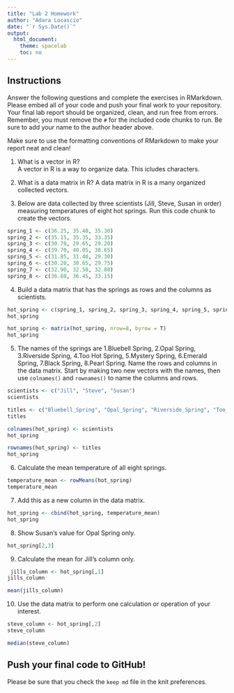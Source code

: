 ---
title: "Lab 2 Homework"
author: "Adara Locascio"
date: "`r Sys.Date()`"
output:
  html_document:
    theme: spacelab
    toc: no
---

## Instructions
Answer the following questions and complete the exercises in RMarkdown. Please embed all of your code and push your final work to your repository. Your final lab report should be organized, clean, and run free from errors. Remember, you must remove the `#` for the included code chunks to run. Be sure to add your name to the author header above.  

Make sure to use the formatting conventions of RMarkdown to make your report neat and clean!  

1. What is a vector in R?  
A vector in R is a way to organize data. This icludes characters.

2. What is a data matrix in R?  A data matrix in R is a many organized collected vectors.


3. Below are data collected by three scientists (Jill, Steve, Susan in order) measuring temperatures of eight hot springs. Run this code chunk to create the vectors.  
```{r}
spring_1 <- c(36.25, 35.40, 35.30)
spring_2 <- c(35.15, 35.35, 33.35)
spring_3 <- c(30.70, 29.65, 29.20)
spring_4 <- c(39.70, 40.05, 38.65)
spring_5 <- c(31.85, 31.40, 29.30)
spring_6 <- c(30.20, 30.65, 29.75)
spring_7 <- c(32.90, 32.50, 32.80)
spring_8 <- c(36.80, 36.45, 33.15)
```

4. Build a data matrix that has the springs as rows and the columns as scientists. 

```{r}
hot_spring <- c(spring_1, spring_2, spring_3, spring_4, spring_5, spring_6, spring_7, spring_8)
hot_spring
```
```{r}
hot_spring <- matrix(hot_spring, nrow=8, byrow = T)
hot_spring
```
5. The names of the springs are 1.Bluebell Spring, 2.Opal Spring, 3.Riverside Spring, 4.Too Hot Spring, 5.Mystery Spring, 6.Emerald Spring, 7.Black Spring, 8.Pearl Spring. Name the rows and columns in the data matrix. Start by making two new vectors with the names, then use `colnames()` and `rownames()` to name the columns and rows.

```{r}
scientists <- c("Jill", "Steve", "Susan")
scientists
```
```{r}
titles <- c("Bluebell_Spring", "Opal_Spring", "Riverside_Spring", "Too_Hot_Spring", "Mystery_Spring", "Emerald_Spring", "Black_Spring", "Pearl Spring")
titles
```

```{r}
colnames(hot_spring) <- scientists
hot_spring
```

```{r}
rownames(hot_spring) <- titles
hot_spring
```

6. Calculate the mean temperature of all eight springs.

```{r}
temperature_mean <- rowMeans(hot_spring)
temperature_mean
```

7. Add this as a new column in the data matrix.  

```{r}
hot_spring <- cbind(hot_spring, temperature_mean)
hot_spring
```


8. Show Susan's value for Opal Spring only.

```{r}
hot_spring[2,3]
```


9. Calculate the mean for Jill's column only.  

```{r}
 jills_column <- hot_spring[,1]
jills_column

```
```{r}
mean(jills_column)
```


10. Use the data matrix to perform one calculation or operation of your interest.

```{r}
steve_column <- hot_spring[,2]
steve_column
```
```{r}
median(steve_column)
```


## Push your final code to GitHub!
Please be sure that you check the `keep md` file in the knit preferences.  